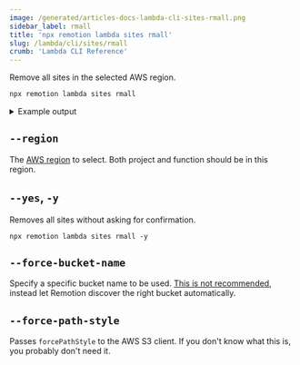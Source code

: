```yaml
---
image: /generated/articles-docs-lambda-cli-sites-rmall.png
sidebar_label: rmall
title: 'npx remotion lambda sites rmall'
slug: /lambda/cli/sites/rmall
crumb: 'Lambda CLI Reference'
---
```


Remove all sites in the selected AWS region.

```bash
npx remotion lambda sites rmall
```

<details>
  <summary>Example output</summary>
  <pre>
    Site abcdef in bucket remotionlambda-gc1w0xbfzl (14.7 MB): Delete? (Y/n): Y
    <br />
    Deleted sites/abcdef/052787b08233d85edebfc4ce4610944e.mp4
    <br />
    Deleted sites/abcdef/258.bundle.js
    <br />
    Deleted sites/abcdef/15.bundle.js
    <br />
    Deleted sites/abcdef/249.bundle.js.map
    <br />
    Deleted sites/abcdef/263.bundle.js
    <br />
    Deleted sites/abcdef/143.bundle.js
    <br />
    Deleted sites/abcdef/258.bundle.js.map
    <br />
    Deleted sites/abcdef/15.bundle.js.map
    <br />
    Deleted sites/abcdef/185.bundle.js.map
    <br />
    Deleted sites/abcdef/249.bundle.js
    <br />
    Deleted sites/abcdef/143.bundle.js.map
    <br />
    Deleted sites/abcdef/185.bundle.js
    <br />
    Deleted sites/abcdef/1f2d09019ff34eed846a5151b8561d5b.mp4
    <br />
    Deleted sites/abcdef/263.bundle.js.map
    <br />
    Deleted sites/abcdef/268.bundle.js
    <br />
    Deleted sites/abcdef/378.bundle.js.map
    <br />
    Deleted sites/abcdef/268.bundle.js.map
    <br />
    Deleted sites/abcdef/378.bundle.js
    <br />
    Deleted sites/abcdef/2b91c5234e41d3c36d4bf6df37876958.webm
    <br />
    Deleted sites/abcdef/450.bundle.js
    <br />
    Deleted sites/abcdef/46.bundle.js.map
    <br />
    Deleted sites/abcdef/46.bundle.js
    <br />
    Deleted sites/abcdef/450.bundle.js.map
    <br />
    Deleted sites/abcdef/534.bundle.js.map
    <br />
    Deleted sites/abcdef/569.bundle.js
    <br />
    Deleted sites/abcdef/3577958454aa99ad707b596f65151746.webm
    <br />
    Deleted sites/abcdef/534.bundle.js
    <br />
    Deleted sites/abcdef/575.bundle.js.map
    <br />
    Deleted sites/abcdef/575.bundle.js
    <br />
    Deleted sites/abcdef/569.bundle.js.map
    <br />
    Deleted sites/abcdef/801.bundle.js
    <br />
    Deleted sites/abcdef/7badbf53d3130d91b90c46181a2ecdc4.webm
    <br />
    Deleted sites/abcdef/801.bundle.js.map
    <br />
    Deleted sites/abcdef/873.bundle.js
    <br />
    Deleted sites/abcdef/98.bundle.js.map
    <br />
    Deleted sites/abcdef/bff822b868a2b87b31877f3606c9cc13.mp3
    <br />
    Deleted sites/abcdef/873.bundle.js.map
    <br />
    Deleted sites/abcdef/98.bundle.js
    <br />
    Deleted sites/abcdef/a2f36e3a48b4989e0da1fea9959fb35f.mp3
    <br />
    Deleted sites/abcdef/bundle.js
    <br />
    Deleted sites/abcdef/bundle.js.map
    <br />
    Deleted sites/abcdef/a7d87d9934059032eebb9c1536378a2a.webm
    <br />
    Deleted sites/abcdef/index.html
    <br />
    Deleted site abcdef and freed up 14.7 MB.
    <br />
  </pre>
</details>

## `--region`

The [AWS region](/docs/lambda/region-selection) to select. Both project and function should be in this region.

## `--yes`, `-y`

Removes all sites without asking for confirmation.

```
npx remotion lambda sites rmall -y
```

## `--force-bucket-name`<AvailableFrom v="3.3.42" />

Specify a specific bucket name to be used. [This is not recommended](/docs/lambda/multiple-buckets), instead let Remotion discover the right bucket automatically.

## `--force-path-style`<AvailableFrom v="4.0.202" />

Passes `forcePathStyle` to the AWS S3 client. If you don't know what this is, you probably don't need it.